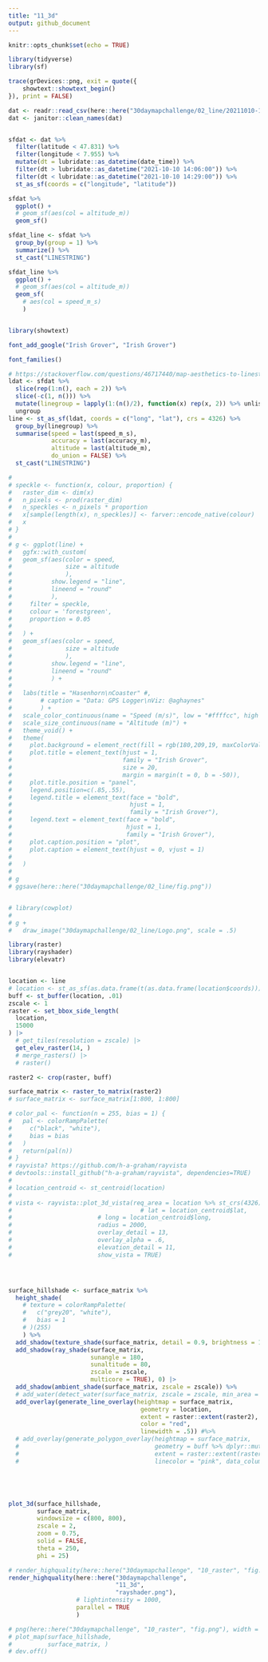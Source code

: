 ```yaml
---
title: "11_3d"
output: github_document
---
```


```r
knitr::opts_chunk$set(echo = TRUE)

library(tidyverse)
library(sf)

trace(grDevices::png, exit = quote({
    showtext::showtext_begin()
}), print = FALSE)
```



```r
dat <- readr::read_csv(here::here("30daymapchallenge/02_line/20211010-140208 - Todtnau.txt"))
dat <- janitor::clean_names(dat)


sfdat <- dat %>% 
  filter(latitude < 47.831) %>% 
  filter(longitude < 7.955) %>% 
  mutate(dt = lubridate::as_datetime(date_time)) %>% 
  filter(dt > lubridate::as_datetime("2021-10-10 14:06:00")) %>% 
  filter(dt < lubridate::as_datetime("2021-10-10 14:29:00")) %>% 
  st_as_sf(coords = c("longitude", "latitude")) 

sfdat %>% 
  ggplot() +
  # geom_sf(aes(col = altitude_m))
  geom_sf()

sfdat_line <- sfdat %>% 
  group_by(group = 1) %>% 
  summarize() %>% 
  st_cast("LINESTRING")

sfdat_line %>% 
  ggplot() +
  # geom_sf(aes(col = altitude_m))
  geom_sf(
    # aes(col = speed_m_s)
    )



```





```r
library(showtext)

font_add_google("Irish Grover", "Irish Grover")

font_families()
```









```r
# https://stackoverflow.com/questions/46717440/map-aesthetics-to-linestring-geometries-with-sf-in-r
ldat <- sfdat %>% 
  slice(rep(1:n(), each = 2)) %>%
  slice(-c(1, n())) %>%
  mutate(linegroup = lapply(1:(n()/2), function(x) rep(x, 2)) %>% unlist) %>% 
  ungroup
line <- st_as_sf(ldat, coords = c("long", "lat"), crs = 4326) %>%
  group_by(linegroup) %>%
  summarise(speed = last(speed_m_s), 
            accuracy = last(accuracy_m), 
            altitude = last(altitude_m), 
            do_union = FALSE) %>%
  st_cast("LINESTRING")

# 
# speckle <- function(x, colour, proportion) {
#   raster_dim <- dim(x)
#   n_pixels <- prod(raster_dim)
#   n_speckles <- n_pixels * proportion
#   x[sample(length(x), n_speckles)] <- farver::encode_native(colour)
#   x
# }
# 
# g <- ggplot(line) +
#   ggfx::with_custom(
#   geom_sf(aes(color = speed, 
#               size = altitude
#               ), 
#           show.legend = "line", 
#           lineend = "round"
#           ),
#     filter = speckle,
#     colour = 'forestgreen',
#     proportion = 0.05
#   
#   ) +
#   geom_sf(aes(color = speed, 
#               size = altitude
#               ), 
#           show.legend = "line", 
#           lineend = "round"
#           ) +
# 
#   labs(title = "Hasenhorn\nCoaster" #, 
#        # caption = "Data: GPS Logger\nViz: @aghaynes"
#        ) +
#   scale_color_continuous(name = "Speed (m/s)", low = "#ffffcc", high = "#e31a1c") +
#   scale_size_continuous(name = "Altitude (m)") +
#   theme_void() +
#   theme(
#     plot.background = element_rect(fill = rgb(180,209,19, maxColorValue = 350), colour = NA),
#     plot.title = element_text(hjust = 1, 
#                               family = "Irish Grover", 
#                               size = 20,
#                               margin = margin(t = 0, b = -50)),
#     plot.title.position = "panel",
#     legend.position=c(.85,.55),
#     legend.title = element_text(face = "bold", 
#                                 hjust = 1, 
#                                 family = "Irish Grover"),
#     legend.text = element_text(face = "bold", 
#                                hjust = 1, 
#                                family = "Irish Grover"), 
#     plot.caption.position = "plot",
#     plot.caption = element_text(hjust = 0, vjust = 1)
#     
#   )
# 
# g
# ggsave(here::here("30daymapchallenge/02_line/fig.png"))


# library(cowplot)
# 
# g +
#   draw_image("30daymapchallenge/02_line/Logo.png", scale = .5)

```





```r

library(raster)
library(rayshader)
library(elevatr)


location <- line
# location <- st_as_sf(as.data.frame(t(as.data.frame(location$coords))), coords = c("x", "y"), crs = 4326)
buff <- st_buffer(location, .01)
zscale <- 1
raster <- set_bbox_side_length(
  location,
  15000
) |> 
  # get_tiles(resolution = zscale) |> 
  get_elev_raster(14, )
  # merge_rasters() |> 
  # raster()

raster2 <- crop(raster, buff)

surface_matrix <- raster_to_matrix(raster2)
# surface_matrix <- surface_matrix[1:800, 1:800]

# color_pal <- function(n = 255, bias = 1) {
#   pal <- colorRampPalette(
#     c("black", "white"),
#     bias = bias
#   )
#   return(pal(n))
# }
# rayvista? https://github.com/h-a-graham/rayvista
# devtools::install_github("h-a-graham/rayvista", dependencies=TRUE)
# 
# location_centroid <- st_centroid(location)
# 
# vista <- rayvista::plot_3d_vista(req_area = location %>% st_crs(4326),
#                                    # lat = location_centroid$lat, 
#                        # long = location_centroid$long,
#                        radius = 2000, 
#                        overlay_detail = 13,
#                        overlay_alpha = .6,
#                        elevation_detail = 11, 
#                        show_vista = TRUE)




surface_hillshade <- surface_matrix %>% 
  height_shade(
    # texture = colorRampPalette(
    #   c("grey20", "white"), 
    #   bias = 1
    # )(255)
    ) %>% 
  add_shadow(texture_shade(surface_matrix, detail = 0.9, brightness = 15), 0.7) %>% 
  add_shadow(ray_shade(surface_matrix, 
                       sunangle = 180,
                       sunaltitude = 80, 
                       zscale = zscale, 
                       multicore = TRUE), 0) |> 
  add_shadow(ambient_shade(surface_matrix, zscale = zscale)) %>% 
  # add_water(detect_water(surface_matrix, zscale = zscale, min_area = 10, max_height = 500)) %>% 
  add_overlay(generate_line_overlay(heightmap = surface_matrix, 
                                     geometry = location, 
                                     extent = raster::extent(raster2),
                                     color = "red", 
                                     linewidth = .5)) #%>% 
  # add_overlay(generate_polygon_overlay(heightmap = surface_matrix, 
  #                                      geometry = buff %>% dplyr::mutate(fill = "#00000000"), 
  #                                      extent = raster::extent(raster2),
  #                                      linecolor = "pink", data_column_fill = "fill"))





plot_3d(surface_hillshade,
        surface_matrix,
        windowsize = c(800, 800),
        zscale = 2,
        zoom = 0.75,
        solid = FALSE,
        theta = 250,
        phi = 25)

# render_highquality(here::here("30daymapchallenge", "10_raster", "fig.png"))
render_highquality(here::here("30daymapchallenge", 
                              "11_3d", 
                              "rayshader.png"), 
                   # lightintensity = 1000, 
                   parallel = TRUE
                   )

# png(here::here("30daymapchallenge", "10_raster", "fig.png"), width = 10, height = 10, units = "cm", res = 300)
# plot_map(surface_hillshade,
#          surface_matrix, )
# dev.off()




```


